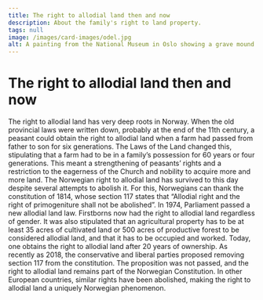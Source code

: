 ```yaml
---
title: The right to allodial land then and now
description: About the family's right to land property.
tags: null
image: /images/card-images/odel.jpg
alt: A painting from the National Museum in Oslo showing a grave mound.
---
```



# The right to allodial land then and now

<Container stil="initial side">
    The right to allodial land has very deep roots in Norway. 
    When the old provincial laws were written down, probably at the end of the 11th century, a peasant could obtain the right to allodial land when a farm had passed from father to son for six generations. 
    The Laws of the Land changed this, stipulating that a farm had to be in a family’s possession for 60 years or four generations. 
    This meant a strengthening of peasants’ rights and a restriction to the eagerness of the Church and nobility to acquire more and more land. 
    The Norwegian right to allodial land has survived to this day despite several attempts to abolish it. 
    For this, Norwegians can thank the constitution of 1814, whose section 117 states that “Allodial right and the right of primogeniture shall not be abolished”. 
    In 1974, Parliament passed a new allodial land law. 
    Firstborns now had the right to allodial land regardless of gender. 
    It was also stipulated that an agricultural property has to be at least 35 acres of cultivated land or 500 acres of productive forest to be considered allodial land, and that it has to be occupied and worked. 
    Today, one obtains the right to allodial land after 20 years of ownership. 
    As recently as 2018, the conservative and liberal parties proposed removing section 117 from the constitution. 
    The proposition was not passed, and the right to allodial land remains part of the Norwegian Constitution. 
    In other European countries, similar rights have been abolished, making the right to allodial land a uniquely Norwegian phenomenon.
</Container>

<Figure
    image="/images/odelsbolken/Noraristning_(2).jpg"
    title="A runic inscription from Sweden referring to allodial right and showing the old age of the allodial tradition in the Nordic countries. Photo: Einarspetz - Own work, CC BY-SA 3.0."
    alt="A runic inscription referring to allodial right."
    href= "https://commons.wikimedia.org/w/index.php?curid=15530543"
>
</Figure>
